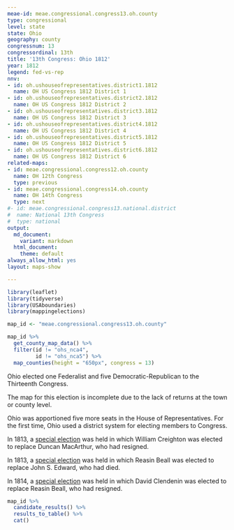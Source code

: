 ```yaml
---
meae-id: meae.congressional.congress13.oh.county
type: congressional
level: state
state: Ohio
geography: county
congressnum: 13
congressordinal: 13th
title: '13th Congress: Ohio 1812'
year: 1812
legend: fed-vs-rep
nnv:
- id: oh.ushouseofrepresentatives.district1.1812
  name: OH US Congress 1812 District 1
- id: oh.ushouseofrepresentatives.district2.1812
  name: OH US Congress 1812 District 2
- id: oh.ushouseofrepresentatives.district3.1812
  name: OH US Congress 1812 District 3
- id: oh.ushouseofrepresentatives.district4.1812
  name: OH US Congress 1812 District 4
- id: oh.ushouseofrepresentatives.district5.1812
  name: OH US Congress 1812 District 5
- id: oh.ushouseofrepresentatives.district6.1812
  name: OH US Congress 1812 District 6
related-maps:
- id: meae.congressional.congress12.oh.county
  name: OH 12th Congress
  type: previous
- id: meae.congressional.congress14.oh.county
  name: OH 14th Congress
  type: next
#- id: meae.congressional.congress13.national.district
#  name: National 13th Congress
#  type: national
output:
  md_document:
    variant: markdown
  html_document:
    theme: default
always_allow_html: yes
layout: maps-show

---
```


```r
library(leaflet)
library(tidyverse)
library(USAboundaries)
library(mappingelections)

map_id <- "meae.congressional.congress13.oh.county"
```

<div class="map">

```r
map_id %>%
  get_county_map_data() %>%
  filter(id != "ohs_nca4",
         id != "ohs_nca5") %>% 
  map_counties(height = "650px", congress = 13)
```

</div>

Ohio elected one Federalist and five Democratic-Republican to the Thirteenth Congress. 

The map for this election is incomplete due to the lack of returns at the town or county level.

Ohio was apportioned five more seats in the House of Representatives. For the first time, Ohio used a district system for electing members to Congress.

In 1813, a [special election](https://elections.lib.tufts.edu/catalog/tufts:oh.ushouseofrepresentatives.3.special.1813) was held in which William Creighton was elected to replace Duncan MacArthur, who had resigned. 

In 1813, a [special election](https://elections.lib.tufts.edu/catalog/tufts:oh.ushouseofrepresentatives.6.special.1813) was held in which Reasin Beall was elected to replace John S. Edward, who had died. 

In 1814, a [special election](https://elections.lib.tufts.edu/catalog/tufts:oh.uscongress6.special.1814) was held in which David Clendenin was elected to replace Reasin Beall, who had resigned. 

<div class="results-table">

```r
map_id %>%
  candidate_results() %>%
  results_to_table() %>%
  cat()
```

</div>
